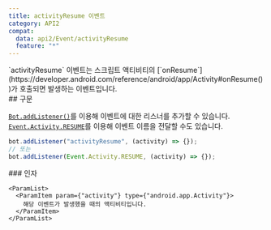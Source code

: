 ```yaml
---
title: activityResume 이벤트
category: API2
compat:
  data: api2/Event/activityResume
  feature: "*"
---
```


<Section>
  `activityResume` 이벤트는 스크립트 액티비티의
  [`onResume`](https://developer.android.com/reference/android/app/Activity#onResume())가 호출되면 발생하는 이벤트입니다.
</Section>
<Section>
  ## 구문

  [`Bot.addListener()`](/api2/Object/Bot/addListener)를 이용해 이벤트에 대한 리스너를 추가할 수 있습니다.
  [`Event.Activity.RESUME`](/api2/Object/Event/Activity/RESUME)를 이용해 이벤트 이름을 전달할 수도 있습니다.
  ~~~js
  bot.addListener("activityResume", (activity) => {});
  // 또는
  bot.addListener(Event.Activity.RESUME, (activity) => {});
  ~~~

  <Section>
    ### 인자

    <ParamList>
      <ParamItem param={"activity"} type={"android.app.Activity"}>
        해당 이벤트가 발생했을 때의 액티비티입니다.
      </ParamItem>
    </ParamList>
  </Section>
</Section>